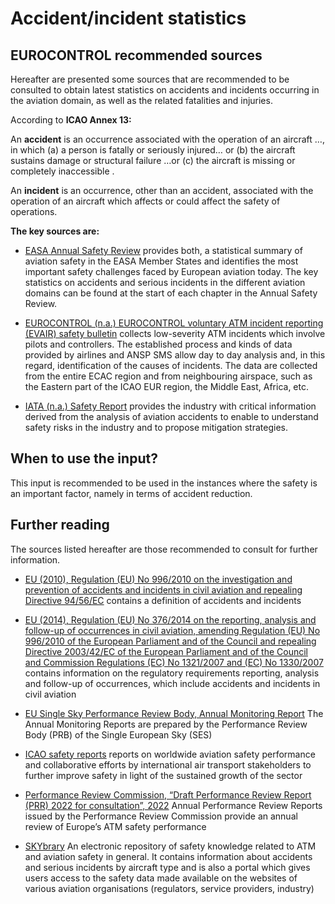 # Accident/incident statistics {#sec-accident-incident-statistics}

## EUROCONTROL recommended sources

Hereafter are presented some sources that are recommended to be consulted to 
obtain latest statistics on accidents and incidents occurring in the aviation 
domain, as well as the related fatalities and injuries.

According to **ICAO Annex 13:**

An **accident** is an occurrence associated with the operation of an aircraft …,
in which (a) a person is fatally or seriously injured… or (b) the aircraft 
sustains damage or structural failure …or (c) the aircraft is missing or 
completely inaccessible . 

An **incident** is an occurrence, other than an accident, associated with the
operation of an aircraft which affects or could affect the safety of operations.

**The key sources are:**

* [EASA Annual Safety Review](https://www.easa.europa.eu/en/document-library/general-publications?publication_type%5b144%5d=144&page=1)
    provides both, a statistical summary of aviation safety in the EASA Member States 
    and identifies the most important safety challenges faced by European aviation today.
    The key statistics on accidents and serious incidents in the different aviation 
    domains can be found at the start of each chapter in the Annual Safety Review.

* [EUROCONTROL (n.a.) EUROCONTROL voluntary ATM incident reporting (EVAIR) safety bulletin](https://www.eurocontrol.int/service/eurocontrol-voluntary-atm-incident-reporting)
    collects low-severity ATM incidents which involve pilots and controllers. The 
    established process and kinds of data provided by airlines and ANSP SMS allow 
    day to day analysis and, in this regard, identification of the causes of incidents.
    The data are collected from the entire ECAC region and from neighbouring airspace,
    such as the Eastern part of the ICAO EUR region, the Middle East, Africa, etc.


* [IATA (n.a.) Safety Report](https://www.iata.org/en[/publications/safety-report/)
    provides the industry with critical information derived from the analysis of 
    aviation accidents to enable to understand safety risks in the industry and to
    propose mitigation strategies.

## When to use the input?

This input is recommended to be used in the instances where the safety is an 
important factor, namely in terms of accident reduction.

## Further reading

The sources listed hereafter are those recommended to consult for further information.

* [EU (2010), Regulation (EU) No 996/2010 on the investigation and prevention of accidents and incidents in civil aviation and repealing Directive 94/56/EC](http://eur-lex.europa.eu/LexUriServ/LexUriServ.do?uri=OJ:L:2010:295:0035:0050:EN:PDF) 
    contains a definition of accidents and incidents

* [EU (2014), Regulation (EU) No 376/2014 on the reporting, analysis and follow-up of occurrences in civil aviation, amending Regulation (EU) No 996/2010 of the European Parliament and of the Council and repealing Directive 2003/42/EC of the European Parliament and of the Council and Commission Regulations (EC) No 1321/2007 and (EC) No 1330/2007](https://eur-lex.europa.eu/legal-content/EN/TXT/PDF/?uri=CELEX:32014R0376&from=EN)
    contains information on the regulatory requirements reporting, analysis and 
    follow-up of occurrences, which include accidents and incidents in civil aviation

* [EU Single Sky Performance Review Body, Annual Monitoring Report](http://www.eusinglesky.eu/prb-report-library.html)
    The Annual Monitoring Reports are prepared by the Performance Review Body (PRB) of the Single European Sky (SES)

* [ICAO safety reports](https://www.icao.int/safety/Pages/Safety-Report.aspx)
    reports on worldwide aviation safety performance and collaborative efforts 
    by international air transport stakeholders to further improve safety in 
    light of the sustained growth of the sector
    
* [Performance Review Commission, “Draft Performance Review Report (PRR) 2022 for consultation”, 2022](https://www.eurocontrol.int/publication/draft-performance-review-report-prr-2022-consultation)
    Annual Performance Review Reports issued by the Performance Review Commission
    provide an annual review of Europe’s ATM safety performance

* [SKYbrary](https://www.skybrary.aero/)
    An electronic repository of safety knowledge related to ATM and aviation 
    safety in general. It contains information about accidents and serious incidents
    by aircraft type and is also a portal which gives users access to the safety
    data made available on the websites of various aviation organisations 
    (regulators, service providers, industry)

